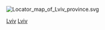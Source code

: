 [[File:Locator_map_of_Lviv_province.svg|thumb]]
{{Cat main|利沃夫州}}

{{Commons cat|Lviv Oblast}}

[[Category:乌克兰州份|Lviv]]
[[Category:加利西亞_(東歐)|Lviv]]